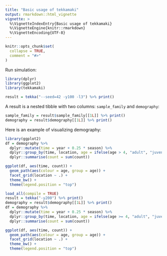 ```yaml
---
title: "Basic usage of tekkamaki"
output: rmarkdown::html_vignette
vignette: >
  %\VignetteIndexEntry{Basic usage of tekkamaki}
  %\VignetteEngine{knitr::rmarkdown}
  %\VignetteEncoding{UTF-8}
---
```


```r
knitr::opts_chunk$set(
  collapse = TRUE,
  comment = "#>"
)
```

Run simulation:

```r
library(dplyr)
library(ggplot2)
library(tekkamaki)

result = tekka("--seed=42 -y100 -l3") %>% print()
```

A result is a nested tibble with two columns: `sample_family` and `demography`:

```r
sample_family = result$sample_family[[1L]] %>% print()
demography = result$demography[[1L]] %>% print()
```

Here is an example of visualizing demography:

```r
library(ggplot2)
df = demography %>%
  dplyr::mutate(time = year + 0.25 * season) %>%
  dplyr::group_by(time, location, age = ifelse(age > 4, "adult", "juvenile")) %>%
  dplyr::summarise(count = sum(count))

ggplot(df, aes(time, count)) +
  geom_path(aes(colour = age, group = age)) +
  facet_grid(location ~ .) +
  theme_bw() +
  theme(legend.position = "top")
```

```r
load_all(compile = TRUE)
result = tekka("-y200") %>% print()
demography = result$demography[[1L]] %>% print()
df = demography %>%
  dplyr::mutate(time = year + 0.25 * season) %>%
  dplyr::group_by(time, location, age = ifelse(age >= 4, "adult", "juvenile")) %>%
  dplyr::summarise(count = sum(count))

ggplot(df, aes(time, count)) +
  geom_path(aes(colour = age, group = age)) +
  facet_grid(location ~ .) +
  theme_bw() +
  theme(legend.position = "top")
```
